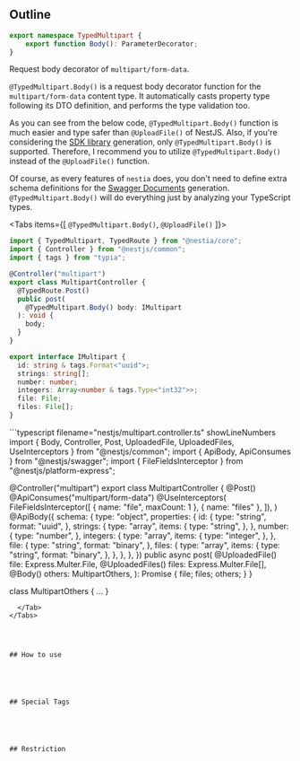 
## Outline
```typescript filename="@nestia/core"
export namespace TypedMultipart {
    export function Body(): ParameterDecorator;
}
```

Request body decorator of `multipart/form-data`.

`@TypedMultipart.Body()` is a request body decorator function for the `multipart/form-data` content type. It automatically casts property type following its DTO definition, and performs the type validation too.

As you can see from the below code, `@TypedMultipart.Body()` function is much easier and type safer than `@UploadFile()` of NestJS. Also, if you're considering the [SDK library](../sdk/sdk) generation, only `@TypedMultipart.Body()` is supported. Therefore, I recommend you to utilize `@TypedMultipart.Body()` instead of the `@UploadFile()` function.

Of course, as every features of `nestia` does, you don't need to define extra schema definitions for the [Swagger Documents](../sdk/swagger) generation. `@TypedMultipart.Body()` will do everything just by analyzing your TypeScript types.

<Tabs items={[
  <code>@TypedMultipart.Body()</code>, 
  <code>@UploadFile()</code>
]}>
  <Tab>
```typescript filename="nestia/MultipartController.ts" showLineNumbers 
import { TypedMultipart, TypedRoute } from "@nestia/core";
import { Controller } from "@nestjs/common";
import { tags } from "typia";

@Controller("multipart")
export class MultipartController {
  @TypedRoute.Post()
  public post(
    @TypedMultipart.Body() body: IMultipart
  ): void {
    body;
  }
}

export interface IMultipart {
  id: string & tags.Format<"uuid">;
  strings: string[];
  number: number;
  integers: Array<number & tags.Type<"int32">>;
  file: File;
  files: File[];
}

```
  </Tab>
  <Tab>
```typescript filename="nestjs/multipart.controller.ts" showLineNumbers
import { 
  Body, 
  Controller, 
  Post, 
  UploadedFile, 
  UploadedFiles, 
  UseInterceptors 
} from "@nestjs/common";
import { ApiBody, ApiConsumes } from "@nestjs/swagger";
import { FileFieldsInterceptor } from "@nestjs/platform-express";

@Controller("multipart")
export class MultipartController {
  @Post()
  @ApiConsumes("multipart/form-data")
  @UseInterceptors(
    FileFieldsInterceptor([
      { name: "file", maxCount: 1 },
      { name: "files" },
    ]),
  )
  @ApiBody({
    schema: {
      type: "object",
      properties: {
        id: {
          type: "string",
          format: "uuid",
        },
        strings: {
          type: "array",
          items: {
            type: "string",
          },
        },
        number: {
          type: "number",
        },
        integers: {
          type: "array",
          items: {
            type: "integer",
          },
        },
        file: {
          type: "string",
          format: "binary",
        },
        files: {
          type: "array",
          items: {
            type: "string",
            format: "binary",
          },
        },
      },
    },
  })
  public async post(
    @UploadedFile() file: Express.Multer.File,
    @UploadedFiles() files: Express.Multer.File[],
    @Body() others: MultipartOthers,
  ): Promise<void> {
    file;
    files;
    others;
  }
}

class MultipartOthers { ... }
```
  </Tab>
</Tabs>




## How to use





## Special Tags





## Restriction




